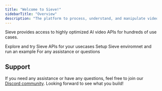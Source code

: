```yaml
---
title: "Welcome to Sieve!"
sidebarTitle: "Overview"
description: "The platform to process, understand, and manipulate video."
---
```


Sieve provides access to highly optimized AI video APIs for hundreds of use cases.

<CardGroup cols={2}>
  <Card title="API Playground" icon="photo-film-music" iconType="duotone" color="#7240ff" href="https://sievedata.com/explore">
    Explore and try Sieve APIs for your usecases
  </Card>
  <Card title="Quickstart" icon="bolt-lightning" iconType="duotone" color="#7240ff" href="/guide/quickstart">
    Setup Sieve enviromnet and run an example
  </Card>
  <Card title="Support" icon="comments-question" iconType="duotone" color="#7240ff" href="https://discord.com/invite/Pnh97rvRtD">
    For any assistance or questions
  </Card>
</CardGroup>

## Support

If you need any assistance or have any questions, feel free to join our [Discord community](https://discord.com/invite/Pnh97rvRtD). Looking forward to see what you build\!
